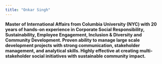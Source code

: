 ```yaml
---
title: "Onkar Singh"
---
```


**Master of International Affairs from Columbia University (NYC) with 20 years of hands-on experience in Corporate Social Responsibility, Sustainability, Employee Engagement, Inclusion & Diversity and Community Development. Proven ability to manage large scale development projects with strong communication, stakeholder management, and analytical skills. Highly effective at creating multi-stakeholder social initiatives with sustainable community impact.**
